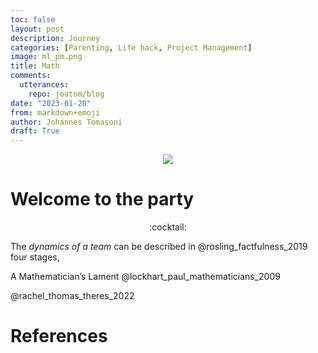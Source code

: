 ```yaml
---
toc: false
layout: post
description: Journey
categories: [Parenting, Life hack, Project Management]
image: ml_pm.png
title: Math
comments:
  utterances:
    repo: joatom/blog
date: "2023-01-20"
from: markdown+emoji
author: Johannes Tomasoni
draft: True
---
```


<p align="center">![](ml_pm.png)</p>

# Welcome to the party
<p align="center">:cocktail:</p>


The *dynamics of a team* can be described in @rosling_factfulness_2019 four stages,

A Mathematician’s Lament @lockhart_paul_mathematicians_2009

@rachel_thomas_theres_2022

# References
::: {#refs}
:::